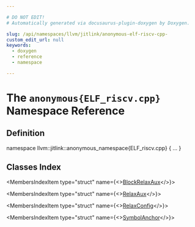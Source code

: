 ```yaml
---

# DO NOT EDIT!
# Automatically generated via docusaurus-plugin-doxygen by Doxygen.

slug: /api/namespaces/llvm/jitlink/anonymous-elf-riscv-cpp-
custom_edit_url: null
keywords:
  - doxygen
  - reference
  - namespace

---
```





# The `anonymous{ELF_riscv.cpp}` Namespace Reference

<DoxygenPage pluginConfig={pluginConfig}>



## Definition

<CodeBlock>namespace llvm::jitlink::anonymous&#95;namespace&#123;ELF&#95;riscv.cpp&#125; &#123; ... &#125;</CodeBlock>

## Classes Index

<MembersIndex>

<MembersIndexItem
  type="struct"
  name={<><a href="/docs/api/structs/llvm/jitlink/anonymous-namespace-elf-riscv-cpp-/blockrelaxaux">BlockRelaxAux</a></>}>
</MembersIndexItem>

<MembersIndexItem
  type="struct"
  name={<><a href="/docs/api/structs/llvm/jitlink/anonymous-namespace-elf-riscv-cpp-/relaxaux">RelaxAux</a></>}>
</MembersIndexItem>

<MembersIndexItem
  type="struct"
  name={<><a href="/docs/api/structs/llvm/jitlink/anonymous-namespace-elf-riscv-cpp-/relaxconfig">RelaxConfig</a></>}>
</MembersIndexItem>

<MembersIndexItem
  type="struct"
  name={<><a href="/docs/api/structs/llvm/jitlink/anonymous-namespace-elf-riscv-cpp-/symbolanchor">SymbolAnchor</a></>}>
</MembersIndexItem>

</MembersIndex>


</DoxygenPage>
